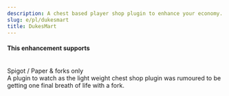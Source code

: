 ```yaml
---
description: A chest based player shop plugin to enhance your economy.
slug: e/pl/dukesmart
title: DukesMart
---
```



#### This enhancement supports
<br/>
<MainStatusPill info>Spigot / Paper & forks only</MainStatusPill>
<br/>
A plugin to watch as the light weight chest shop plugin was rumoured to be getting one final breath of life with a fork.

<LinkCard
  title="Github"
  description="View DukesMart's official Github page for downloading the plugin."
  href="https://github.com/jianbriggs/DukesMart"
/>